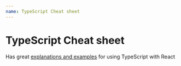 ```yaml
---
name: TypeScript Cheat sheet
---
```


# TypeScript Cheat sheet

Has great [explanations and examples](https://react-typescript-cheatsheet.netlify.app) for using TypeScript with React